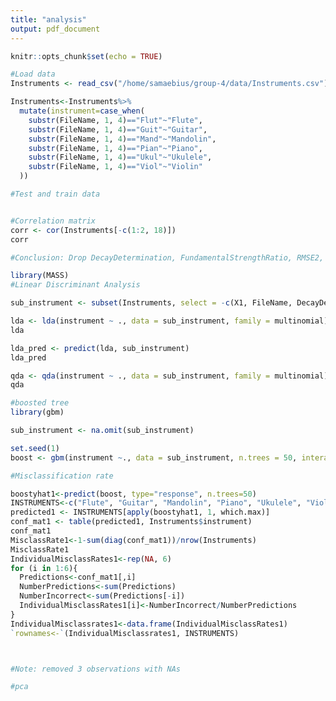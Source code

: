 ```yaml
---
title: "analysis"
output: pdf_document
---
```


```r
knitr::opts_chunk$set(echo = TRUE)
```

```r
#Load data
Instruments <- read_csv("/home/samaebius/group-4/data/Instruments.csv")

Instruments<-Instruments%>%
  mutate(instrument=case_when(
    substr(FileName, 1, 4)=="Flut"~"Flute",
    substr(FileName, 1, 4)=="Guit"~"Guitar",
    substr(FileName, 1, 4)=="Mand"~"Mandolin",
    substr(FileName, 1, 4)=="Pian"~"Piano",
    substr(FileName, 1, 4)=="Ukul"~"Ukulele",
    substr(FileName, 1, 4)=="Viol"~"Violin"
  ))

#Test and train data


#Correlation matrix
corr <- cor(Instruments[-c(1:2, 18)])
corr

#Conclusion: Drop DecayDetermination, FundamentalStrengthRatio, RMSE2, RMSE3
```

```r
library(MASS)
#Linear Discriminant Analysis

sub_instrument <- subset(Instruments, select = -c(X1, FileName, DecayDetermination, DecaySignificance, FundamentalStrengthRatio, RMSE2, RMSE3, RMSE1, r_squared1, r_squared2, r_squared3))

lda <- lda(instrument ~ ., data = sub_instrument, family = multinomial)
lda

lda_pred <- predict(lda, sub_instrument)
lda_pred


```

```r
qda <- qda(instrument ~ ., data = sub_instrument, family = multinomial)
qda
```

```r
#boosted tree
library(gbm)

sub_instrument <- na.omit(sub_instrument)

set.seed(1)
boost <- gbm(instrument ~., data = sub_instrument, n.trees = 50, interaction.depth = 1, shrinkage = 0.1, distribution = "multinomial")

#Misclassification rate

boostyhat1<-predict(boost, type="response", n.trees=50)
INSTRUMENTS<-c("Flute", "Guitar", "Mandolin", "Piano", "Ukulele", "Violin")
predicted1 <- INSTRUMENTS[apply(boostyhat1, 1, which.max)]
conf_mat1 <- table(predicted1, Instruments$instrument)
conf_mat1
MisclassRate1<-1-sum(diag(conf_mat1))/nrow(Instruments)
MisclassRate1
IndividualMisclassRates1<-rep(NA, 6)
for (i in 1:6){
  Predictions<-conf_mat1[,i]
  NumberPredictions<-sum(Predictions)
  NumberIncorrect<-sum(Predictions[-i])
  IndividualMisclassRates1[i]<-NumberIncorrect/NumberPredictions
}
IndividualMisclassrates1<-data.frame(IndividualMisclassRates1)
`rownames<-`(IndividualMisclassrates1, INSTRUMENTS)



#Note: removed 3 observations with NAs
```

```r
#pca

```

